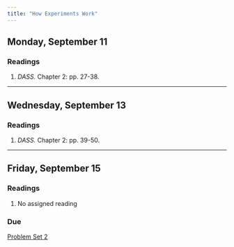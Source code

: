 ```yaml
---
title: "How Experiments Work"
---
```


[//]: <> (Need to write intro)

## Monday, September 11

### Readings 

1. *DASS.* Chapter 2: pp. 27-38.





---


## Wednesday, September 13

### Readings

1. *DASS.* Chapter 2: pp. 39-50.



---


## Friday, September 15

### Readings

1. No assigned reading

### Due

[Problem Set 2](/assignment/pset2.qmd)



 
